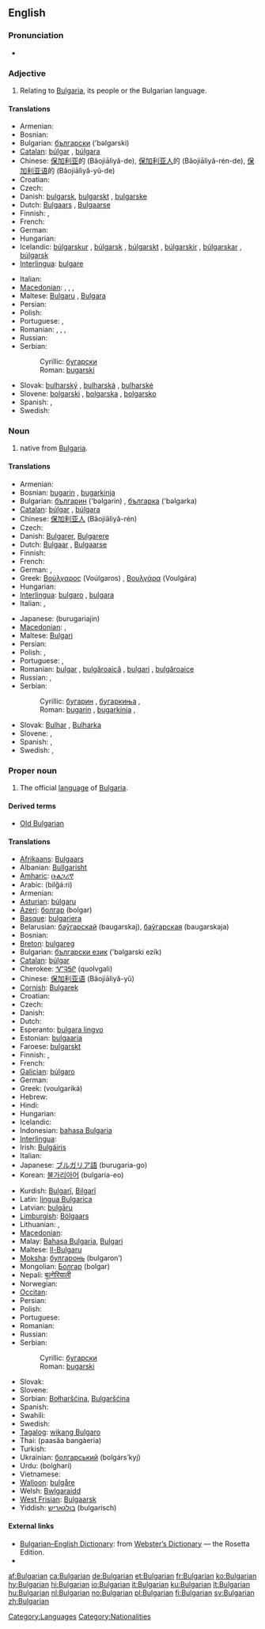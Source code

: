 {{interwiktionary|code=bg}}
{{wikipedia}}
==English==

===Pronunciation===
* {{audio|en-us-Bulgarian.ogg|Audio (US)}}

===Adjective===
{{en-adj}}

# Relating to [[Bulgaria]], its people or the Bulgarian language.

====Translations====
{{trans-top|relating to Bulgaria, its people or the Bulgarian language}}
* Armenian: {{t|hy|բուլղարական|tr=bulġarakan|sc=Armn|xs=Armenian}}
* Bosnian: {{t-|bs|bugarski|m}}
* Bulgarian: [[български]] ('bəlgarski) {{m}}
* [[Catalan]]: [[búlgar]] {{m}}, [[búlgara]] {{f}}
* Chinese: [[保加利亚]]的 (Bǎojiālìyǎ-de), [[保加利亚人]]的 (Bǎojiālìyǎ-rén-de), [[保加利亚语]]的 (Bǎojiālìyǎ-yǔ-de)
* Croatian: {{t-|hr|bugarski}}
* Czech: {{t+|cs|bulharský|m}}
* Danish: [[bulgarsk]], [[bulgarskt]] {{n}}, [[bulgarske]] {{p}}
* Dutch: [[Bulgaars]] {{m}}, [[Bulgaarse]] {{f}}
* Finnish: {{t+|fi|bulgarialainen}}, {{t+|fi|bulgariankielinen}}
* French: {{t+|fr|bulgare}}
* German: {{t+|de|bulgarisch}}
* Hungarian: {{t+|hu|bolgár}}
* Icelandic: [[búlgarskur]] {{m}}, [[búlgarsk]] {{f}}, [[búlgarskt]] {{n}}, [[búlgarskir]] {{m|p}}, [[búlgarskar]] {{f|p}}, [[búlgarsk]] {{n|p}}
* [[Interlingua]]: [[bulgare]]
{{trans-mid}}
* Italian: {{t|it|bulgaro}}
* [[Macedonian]]: {{t|mk|бугарски|m|tr=búgarski|sc=Cyrl}},  {{t|mk|бугарска|f|tr=búgarska|sc=Cyrl}},  {{t|mk|бугарско|n|tr=búgarsko|sc=Cyrl}},  {{t|mk|бугарски|p|tr=búgarski|sc=Cyrl}}
* Maltese: [[Bulgaru]] {{m}}, [[Bulgara]] {{f}}
* Persian: {{t+|fa|بلغاری|tr=bolghari|sc=fa-Arab|xs=Persian}}
* Polish: {{t+|pl|bułgarski|m}}
* Portuguese: {{t+|pt|búlgaro|m}}, {{t-|pt|búlgara|f}}
* Romanian: {{t+|ro|bulgar|m}}, {{t+|ro|bulgară|f}}, {{t-|ro|bulgari|p}}, {{t-|ro|bulgare}}
* Russian: {{t+|ru|болгарский|m|tr=bolgárskij|sc=Cyrl}}
* Serbian:
*: Cyrillic: [[бугарски]] {{m}}
*: Roman: [[bugarski]] {{m}}
* Slovak: [[bulharský]] {{m}}, [[bulharská]] {{f}}, [[bulharské]] {{n}}
* Slovene: [[bolgarski]] {{m}}, [[bolgarska]] {{f}}, [[bolgarsko]] {{n}}
* Spanish: {{t+|es|búlgaro|m}}, {{t-|es|búlgara|f}}
* Swedish: {{t+|sv|bulgarisk}}
{{trans-bottom}}

===Noun===
{{en-noun}}

# native from [[Bulgaria]].

====Translations====
{{trans-top|native of Bulgaria}}
* Armenian: {{t-|hy|բուլղարացի|tr=bulġarac’i|sc=Armn|xs=Armenian}}
* Bosnian: [[bugarin]] {{m}}, [[bugarkinja]] {{f}}
* Bulgarian: [[българин]] ('bəlgarin) {{m}}, [[българка]] ('bəlgarka) {{f}}
* [[Catalan]]: [[búlgar]] {{m}}, [[búlgara]] {{f}}
* Chinese: [[保加利亚人]] (Bǎojiālìyǎ-rén)
* Czech: {{t-|cs|Bulhar|m}}
* Danish: [[Bulgarer]], [[Bulgarere]] {{p}}
* Dutch: [[Bulgaar]] {{m}}, [[Bulgaarse]] {{f}}
* Finnish: {{t+|fi|bulgarialainen}}
* French: {{t+|fr|Bulgare}}
* German: {{t+|de|Bulgare|m}}, {{t+|de|Bulgarin|f}}
* Greek: [[Βούλγαρος]] (Voúlgaros) {{m}}, [[Βουλγάρα]] (Voulgára) {{f}}
* Hungarian: {{t+|hu|bolgár}}
* [[Interlingua]]: [[bulgaro]] {{m}}, [[bulgara]] {{f}}
* Italian: {{t+|it|bulgaro|m}}, {{t-|it|bulgara|f}}
{{trans-mid}}
* Japanese: {{Jpan|[[ブルガリア人]]}} (burugariajin)
* [[Macedonian]]: {{t|mk|Бугарин|m|tr=Búgarin|sc=Cyrl}},  {{t|mk|Бугарка|f|tr=Búgarka|sc=Cyrl}}
* Maltese: [[Bulgari]] {{p}}
* Persian: {{t+|fa|بلغاری|tr=bolghari|sc=fa-Arab|xs=Persian}}
* Polish: {{t+|pl|Bułgar|m}}, {{t+|pl|Bułgarka|f}}
* Portuguese: {{t+|pt|búlgaro|m}}, {{t-|pt|búlgara|f}}
* Romanian: [[bulgar]] {{m}}, [[bulgăroaică]] {{f}}, [[bulgari]] {{p}}, [[bulgăroaice]]
* Russian: {{t+|ru|болгарин|m|tr=bolgárin|sc=Cyrl}}, {{t+|ru|болгарка|f|tr=bolgárka|sc=Cyrl}}
* Serbian:
*: Cyrillic: [[бугарин]] {{m}}, [[бугаркиња]] {{f}},
*: Roman: [[bugarin]] {{m}}, [[bugarkinja]] {{f}},
* Slovak: [[Bulhar]] {{m}}, [[Bulharka]] {{f}}
* Slovene: {{t+|sl|Bolgar|m}}, {{t-|sl|Bolgarka|f}}
* Spanish: {{t+|es|búlgaro|m}}, {{t-|es|búlgara|f}}
* Swedish: {{t+|sv|bulgar}}, {{t+|sv|bulgariska}}
{{trans-bottom}}

===Proper noun===
{{en-proper noun}}

# The official [[language]] of [[Bulgaria]].

====Derived terms====
* [[Old Bulgarian]]

====Translations====
{{trans-top|language}}
* [[Afrikaans]]: [[Bulgaars]]
* Albanian: [[Bullgarisht]]
* [[Amharic]]: [[ቡልጋሪኛ]]
* Arabic: {{Arab|[[بلغاري]]}} (bilğá:ri)
* Armenian: {{t+|hy|բուլղարերեն|tr=bulġareren|sc=Armn|xs=Armenian}}
* [[Asturian]]: [[búlgaru]]
* [[Azeri]]: [[болгар]] (bolgar)
* [[Basque]]: [[bulgariera]]
* Belarusian: [[баўгарскай]] (baugarskaj), [[баўгарская]] (baugarskaja)
* Bosnian: {{t-|bs|bugarski|m}}
* [[Breton]]: [[bulgareg]]
* Bulgarian: [[български език]] ('bəlgarski ezík) {{m}}
* [[Catalan]]: [[búlgar]] {{m}}
* Cherokee: [[ᏉᎸᎦᎵ]] (quolvgali)
* Chinese: [[保加利亚语]] (Bǎojiālìyǎ-yǔ)
* [[Cornish]]: [[Bulgarek]]
* Croatian: {{t-|hr|bugarski jezik|m}}
* Czech: {{t+|cs|bulharština}}
* Danish: {{t+|da|bulgarsk}}
* Dutch: {{t+|nl|Bulgaars|n}}
* Esperanto: [[bulgara lingvo]]
* Estonian: [[bulgaaria]]
* Faroese: [[bulgarskt]]
* Finnish: {{t+|fi|bulgaria}}, {{t+|fi|bulgarian kieli}}
* French: {{t+|fr|bulgare|m}}
* [[Galician]]: [[búlgaro]] {{m}}
* German: {{t+|de|Bulgarisch|n}}
* Greek: {{t+|el|βουλγαρικά|n|p|sc=Grek}} (voulgariká)
* Hebrew: {{t-|he|בולגרית|tr=bulgaryt|sc=Hebr}}
* Hindi: {{t-|hi|बुलगारी|sc=Deva|xs=Hindi}}
* Hungarian: {{t+|hu|bolgár}}
* Icelandic: {{t+|is|búlgarska}}
* Indonesian: [[bahasa Bulgaria]]
* [[Interlingua]]: {{t-|ia|bulgaro|xs=Interlingua}}
* Irish: [[Bulgáiris]]
* Italian: {{t+|it|bulgaro}}
* Japanese: [[ブルガリア語]] (burugaria-go)
* Korean: [[불가리아어]] (bulgaria-eo)
{{trans-mid}}
* Kurdish: [[Bulgarî]], [[Bilgarî]]
* Latin: [[lingua Bulgarica]]
* Latvian: [[bulgāru]]
* [[Limburgish]]: [[Bölgaars]]
* Lithuanian: {{t+|lt|bulgarų|xs=Lithuanian}}, {{t-|lt|bulgariškai|xs=Lithuanian}}
* [[Macedonian]]: {{t|mk|бугарски|m|tr=búgarski|sc=Cyrl}}
* Malay: [[Bahasa Bulgaria]], [[Bulgari]]
* Maltese: [[Il-Bulgaru]]
* [[Moksha]]: [[булгаронь]] (bulgaron’)
* Mongolian: [[Болгар]] (bolgar)
* Nepali: [[बुल्गेरियाली]]
* Norwegian: {{t+|no|bulgarsk}}
* [[Occitan]]: {{t-|oc|bulgar|xs=Occitan}}
* Persian: {{t+|fa|بلغاری|tr=bolghari|sc=fa-Arab|xs=Persian}}
* Polish: {{t+|pl|bułgarski|m}}
* Portuguese: {{t+|pt|búlgaro|m}}
* Romanian: {{t+|ro|bulgară|f}}
* Russian: {{t+|ru|болгарский|tr=bolgárskij|sc=Cyrl}}
* Serbian:
*: Cyrillic: [[бугарски]] {{m}}
*: Roman: [[bugarski]] {{m}}
* Slovak: {{t+|sk|bulharčina|f}}
* Slovene: {{t+|sl|bolgarščina|f}}
* Sorbian: [[Bołharšćina]], [[Bulgaršćina]]
* Spanish: {{t+|es|búlgaro|m}}
* Swahili: {{t-|sw|Kibulgaria|xs=Swahili}}
* Swedish: {{t+|sv|bulgariska}}
* [[Tagalog]]: [[wikang Bulgaro]]
* Thai: {{Thai|[[ภาษาบัลแกเรีย]]}} (paasăa bangàeria)
* Turkish: {{t+|tr|Bulgarca}}
* Ukrainian: [[болгарський]] (bolgárs’kyj)
* Urdu: {{ur-Arab|[[بلغاری]]}} (bolghari)
* Vietnamese: {{t+|vi|tiếng Bun-ga-ri|xs=Vietnamese}}
* [[Walloon]]: [[bulgåre]]
* Welsh: [[Bwlgaraidd]]
* [[West Frisian]]: [[Bulgaarsk]]
* Yiddish: [[בולגאַריש]] (bulgarisch)
{{trans-bottom}}

====External links====
* [http://www.websters-online-dictionary.org/definition/Bulgarian-english/ Bulgarian–English Dictionary]: from [http://www.websters-online-dictionary.org/ Webster’s Dictionary] — the Rosetta Edition.
* {{ISO 639|link=Ethnologue|1code=bg|code=bul}}

[[Category:Languages]]
[[Category:Nationalities]]

[[af:Bulgarian]]
[[ca:Bulgarian]]
[[de:Bulgarian]]
[[et:Bulgarian]]
[[fr:Bulgarian]]
[[ko:Bulgarian]]
[[hy:Bulgarian]]
[[hi:Bulgarian]]
[[io:Bulgarian]]
[[it:Bulgarian]]
[[ku:Bulgarian]]
[[lt:Bulgarian]]
[[hu:Bulgarian]]
[[nl:Bulgarian]]
[[no:Bulgarian]]
[[pl:Bulgarian]]
[[fi:Bulgarian]]
[[sv:Bulgarian]]
[[zh:Bulgarian]]